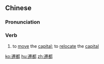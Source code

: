 {{also|迁都}}
==Chinese==
{{zh-forms|s=迁都}}

===Pronunciation===
{{zh-pron
|m=qiāndū
|cat=v
}}

===Verb===
{{zh-verb}}

# {{lb|zh|literary}} to [[move]] the [[capital]]; to [[relocate]] the [[capital]]

[[ko:遷都]]
[[hu:遷都]]
[[zh:遷都]]